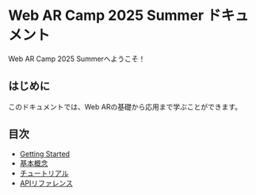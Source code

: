 # Web AR Camp 2025 Summer ドキュメント

Web AR Camp 2025 Summerへようこそ！

## はじめに

このドキュメントでは、Web ARの基礎から応用まで学ぶことができます。

## 目次

- [Getting Started](/docs/getting-started)
- [基本概念](/docs/concepts)
- [チュートリアル](/docs/tutorials)
- [APIリファレンス](/docs/api-reference)